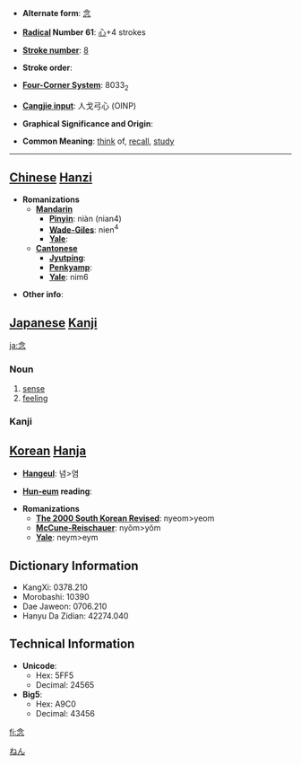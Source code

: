 * '''Alternate form''': [[念]]

* '''[[Wiktionary:Chinese radical index| Radical]] Number 61''': [[Wiktionary:Chinese radical index 心|心]]+4 strokes

* '''[[Wiktionary:Chinese total strokes index|Stroke number]]''': [[Wiktionary:Chinese total strokes index 8|8]]

* '''Stroke order''': 

* '''[[Wiktionary:Chinese four corner index|Four-Corner System]]''': 8033<sub>2</sub>

* '''[[Wiktionary:Chinese Cangjie index|Cangjie input]]''': 人戈弓心 (OINP)

* '''Graphical Significance and Origin''': 

* '''Common Meaning''': [[think]] of, [[recall]], [[study]]

----

== [[Chinese]] [[Hanzi]] ==

* '''Romanizations'''
** '''[[Mandarin]]'''
*** '''[[Pinyin]]''': niàn (nian4)
*** '''[[Wade-Giles]]''': nien<sup>4</sup>
*** '''[[Yale]]''': 
** '''[[Cantonese]]'''
*** '''[[Jyutping]]''':
*** '''[[Penkyamp]]''': 
*** '''[[Yale]]''': nim6

* '''Other info''': 


== [[Japanese]] [[Kanji]] ==
[[Category:Japanese language|ねん]]
[[ja:念]]
===Noun===
{{janoun|[[ねん]]|[[nen]]}}
# [[sense]]
# [[feeling]]

===Kanji===
{{kanji|[[ねん]] ([[nen]])|[[おもう]] ([[omou]]), [[ねんじる]] ([[念じる]], [[nenjiru]])}}



== [[Korean]] [[Hanja]] ==

* '''[[Hangeul]]''': 념>염

* '''[[Hun-eum]] reading''': 

* '''Romanizations'''
** '''[[The 2000 South Korean Revised Romanization|The 2000 South Korean Revised]]''': nyeom>yeom
** '''[[McCune-Reischauer]]''': nyŏm>yŏm
** '''[[Yale]]''': neym>eym


== Dictionary Information ==

* KangXi: 0378.210
* Morobashi: 10390
* Dae Jaweon: 0706.210
* Hanyu Da Zidian: 42274.040

== Technical Information ==

* '''Unicode''':
** Hex: 5FF5
** Decimal: 24565
* '''Big5''':
** Hex: A9C0
** Decimal: 43456

[[fi:念]]